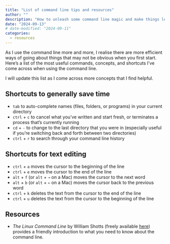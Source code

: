 ```yaml
---
title: "List of command line tips and resources"
author: ""
description: "How to unleash some command line magic and make things less painful, especially if you're just starting out."
date: "2024-09-13"
# date-modified: "2024-09-11"
categories:
  - resources
---
```


As I use the command line more and more, I realise there are more efficient ways of going about things that may not be obvious when you first start. Here's a list of the most useful commands, concepts, and shortcuts I've come across when using the command line.

I will update this list as I come across more concepts that I find helpful.

## Shortcuts to generally save time

-   `tab` to auto-complete names (files, folders, or programs) in your current directory
-   `ctrl` + `c` to cancel what you've written and start fresh, or terminates a process that's currently running
-   `cd` + `-` to change to the last directory that you were in (especially useful if you're switching back and forth between two directories)
-   `ctrl` + `r` to search through your command line history

## Shortcuts for text editing

-   `ctrl` + `a` moves the cursor to the beginning of the line
-   `ctrl` + `e` moves the cursor to the end of the line
-   `alt` + `f` (or `alt` + `→` on a Mac) moves the cursor to the next word
-   `alt` + `b` (or `alt` + `←` on a Mac) moves the cursor back to the previous word
-   `ctrl` + `k` deletes the text from the cursor to the end of the line
-   `ctrl` + `u` deletes the text from the cursor to the beginning of the line

## Resources

-   *The Linux Command Line* by William Shotts (freely available [here](https://linuxcommand.org/tlcl.php)) provides a friendly introduction to what you need to know about the command line.
